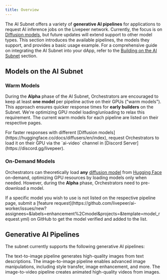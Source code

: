 ```yaml
---
title: Overview
---
```


The AI Subnet offers a variety of **generative AI pipelines** for applications to
request AI inference jobs on the Livepeer network. Currently, the focus is on
[Diffusion models](https://huggingface.co/docs/diffusers/en/index), but future
updates will extend support to other model types. This section introduces the
available pipelines, the models they support, and provides a basic usage
example. For a comprehensive guide on integrating the AI Subnet into your dApp,
refer to the [Building on the AI Subnet](/ai/builders/get-started) section.

## Models on the AI Subnet

### Warm Models

During the **Alpha** phase of the AI Subnet, Orchestrators are encouraged to
keep at least **one model** per pipeline active on their GPUs ("warm models").
This approach ensures quicker response times for **early builders** on the
Subnet. We're optimizing GPU model loading/unloading to relax this requirement.
The current warm models for each pipeline are listed on their respective pages.

<Tip>
  For faster responses with different [Diffusion
  models](https://huggingface.co/docs/diffusers/en/index), request Orchestrators
  to load it on their GPU via the `ai-video` channel in [Discord
  Server](https://discord.gg/livepeer).
</Tip>

### On-Demand Models

Orchestrators can theoretically load **any**
[diffusion model](https://huggingface.co/docs/diffusers/en/index) from
[Hugging Face](https://huggingface.co/models) on-demand, optimizing GPU
resources by loading models only when needed. However, during the **Alpha**
phase, Orchestrators need to pre-download a model.

<Note>
  If a specific model you wish to use is not listed on the respective pipeline
  page, submit a [feature
  request](https://github.com/livepeer/ai-worker/issues/new?assignees=&labels=enhancement%2Cmodel&projects=&template=model_request.yml)
  on GitHub to get the model verified and added to the list.
</Note>

## Generative AI Pipelines

The subnet currently supports the following generative AI pipelines:

<CardGroup cols={2}>
  <Card title="Text-to-image" icon="image" href="/ai/pipelines/text-to-image">
    The text-to-image pipeline generates high-quality images from text
    descriptions.
  </Card>
  <Card title="image-to-image" icon="image" href="/ai/pipelines/image-to-image">
    The image-to-image pipeline enables advanced image manipulations, including
    style transfer, image enhancement, and more.
  </Card>
  <Card title="image-to-video" icon="video" href="/ai/pipelines/image-to-video">
    The image-to-video pipeline creates animated high-quality videos from
    images.
  </Card>
</CardGroup>
